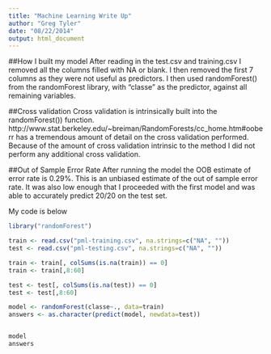 ```yaml
---
title: "Machine Learning Write Up"
author: "Greg Tyler"
date: "08/22/2014"
output: html_document
---
```


##How I built my model
After reading in the test.csv and training.csv I removed all the columns filled with NA or blank. I then removed the first 7 columns as they were not useful as predictors. I then used randomForest() from the randomForest library, with "classe" as the predictor, against all remaining variables.

##Cross validation
Cross validation is intrinsically built into the randomForest()) function. http://www.stat.berkeley.edu/~breiman/RandomForests/cc_home.htm#ooberr has a tremendous amount of detail on the cross validation performed. Because of the amount of cross validation intrinsic to the method I did not perform any additional cross validation.

##Out of Sample Error Rate
After running the model the OOB estimate of  error rate is 0.29%. This is an unbiased estimate of the out of sample error rate. It was also low enough that I proceeded with the first model and was able to accurately predict 20/20 on the test set.

My code is below

```r
library("randomForest")

train <- read.csv("pml-training.csv", na.strings=c("NA", ""))
test <- read.csv("pml-testing.csv", na.strings=c("NA", ""))

train <- train[, colSums(is.na(train)) == 0]
train <- train[,8:60]

test <- test[, colSums(is.na(test)) == 0]
test <- test[,8:60]

model <- randomForest(classe~., data=train)
answers <- as.character(predict(model, newdata=test))


model
answers
```
